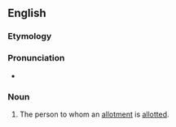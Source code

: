 ==English==

===Etymology===
{{suffix|en|allot|ee}}

===Pronunciation===
* {{a|UK}} {{IPA|en|/əˌlɒˈtiː/}}

===Noun===
{{en-noun}}

# The person to whom an [[allotment]] is [[allot]]ted.